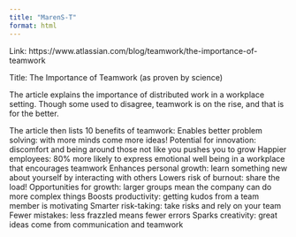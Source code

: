 ```yaml
---
title: "MarenS-T"
format: html
---
```


Link: https://www.atlassian.com/blog/teamwork/the-importance-of-teamwork

Title: The Importance of Teamwork (as proven by science)

The article explains the importance of distributed work in a workplace setting. Though some used to disagree, teamwork is on the rise, and that is for the better. 

The article then lists 10 benefits of teamwork: 
Enables better problem solving: with more minds come more ideas! 
Potential for innovation: discomfort and being around those not like you pushes you to grow
Happier employees: 80% more likely to express emotional well being in a workplace that encourages teamwork
Enhances personal growth: learn something new about yourself by interacting with others
Lowers risk of burnout: share the load! 
Opportunities for growth: larger groups mean the company can do more complex things
Boosts productivity: getting kudos from a team member is motivating
Smarter risk-taking: take risks and rely on your team
Fewer mistakes: less frazzled means fewer errors
Sparks creativity: great ideas come from communication and teamwork
